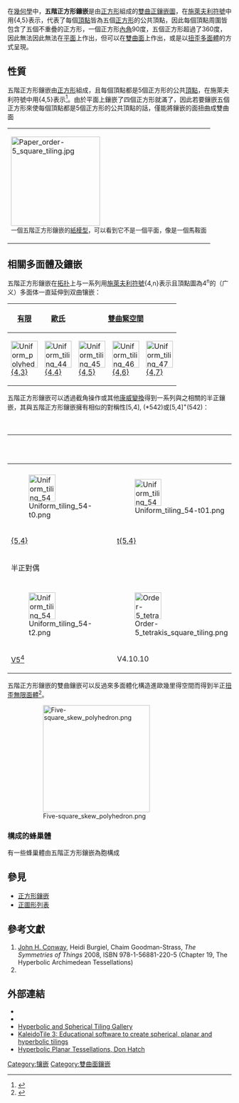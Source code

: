 {{Polyhedronbox
| name = 五階正方形鑲嵌
| imagename =  H2 tiling 245-4.png
| rotating =  H2 tiling 245-4.png
| rinfo = 龐加萊圓盤模型
| Type =  [[雙曲正鑲嵌|雙曲正鑲嵌]]
| Coxeter_diagram =  {{CDD|node|5|node|4|node_1}}
| Vertice_type = 4<sup>5</sup>
| Schläfli =  {4,5}
| Wythoff = 5 | 4 2
| Rotation_group = [5,4]<sup>+</sup>, (542)
| Symmetry_group = [5,4], (*542)||
| dual =  [[四階五邊形鑲嵌|四階五邊形鑲嵌]]
| Properties = 正、非嚴格凸、緊湊
| 3d_image = Uniform tiling 54-t2.png
| 3d_image_info = [[凱萊-克萊因模型|凱萊-克萊因模型]]
| dual_image =  H2 tiling 245-1.png
}}
在[[幾何學|幾何學]]中，'''五階正方形鑲嵌'''是由[[正方形|正方形]]組成的[[雙曲幾何|雙曲]][[正鑲嵌圖|正鑲嵌圖]]，在[[施萊夫利符號|施萊夫利符號]]中用{4,5}表示，代表了每個[[頂點_(幾何)|頂點]]皆為五個[[正方形|正方形]]的公共頂點，因此每個頂點周圍皆包含了五個不重疊的正方形，一個正方形[[內角|內角]]90度，五個正方形超過了360度，因此無法因此無法在[[平面_(数学)|平面]]上作出，但可以在[[雙曲面|雙曲面]]上作出，或是以[[扭歪多面體|扭歪多面體]]的方式呈現。

== 性質 ==
五階正方形鑲嵌由[[正方形|正方形]]組成，且每個頂點都是5個正方形的公共[[頂點_(幾何)|頂點]]，在施萊夫利符號中用{4,5}表示<ref>{{Cite web | url = https://mathcs.clarku.edu/~djoyce/poincare/poincare.html | title= The dual tessellation {4,5} of the hyperbolic plane | publisher=clarku.edu}}</ref>。由於平面上鑲嵌了四個正方形就滿了，因此若要鑲嵌五個正方形來使每個頂點都是5個正方形的公共頂點的話，僅能將鑲嵌的面扭曲成雙曲面
{| class=wikitable width=200
|- align=center
|[[File:Paper_order-5_square_tiling.jpg|200px]]<br/><small>一個五階正方形鑲嵌的[[紙模型|紙模型]]，可以看到它不是一個平面，像是一個馬鞍面</small>
|}

== 相關多面體及鑲嵌 ==
{{五阶正镶嵌}}
五階正方形鑲嵌在[[拓扑|拓扑]]上与一系列用[[施萊夫利符號|施萊夫利符號]]{4,n}表示且頂點圖為4<sup>n</sup>的（广义）多面体一直延伸到双曲镶嵌：
{| class="wikitable"
![[有限群|有限]]
![[歐氏|歐氏]]
!colspan=4|[[雙曲|雙曲]][[緊空間|緊空間]]
![[緊空間|仿緊空間]]
![[緊空間|非緊]]
|- align=center valign=bottom
|[[File:Uniform_polyhedron-43-t0.png|60px]]<BR>[[立方體|{4,3}]]<BR>{{CDD|node_1|4|node|3|node}}
|[[File:Uniform_tiling_44-t0.svg|60px]]<BR>[[正方形鑲嵌|{4,4}]]<BR>{{CDD|node_1|4|node|4|node}}
|[[File:Uniform_tiling_45-t0.png|60px]]<BR>[[五階正方形鑲嵌#鑲嵌|{4,5}]]<BR>{{CDD|node_1|4|node|5|node}}
|[[File:Uniform_tiling_46-t0.png|60px]]<BR>[[六階正方形鑲嵌|{4,6}]]<BR>{{CDD|node_1|4|node|6|node}}
|[[File:Uniform_tiling_47-t0.png|60px]]<BR>[[七階正方形鑲嵌|{4,7}]]<BR>{{CDD|node_1|4|node|7|node}}
|[[File:Uniform_tiling_48-t0.png|60px]]<BR>[[八階正方形鑲嵌|{4,8}]]...<BR>{{CDD|node_1|4|node|8|node}}
|[[File:H2_tiling_24i-4.png|60px]]<BR>[[無限階正方形鑲嵌|{4,∞}]]<BR>{{CDD|node_1|4|node|infin|node}}
| <BR>{{AnyLink|偽多邊形#鑲嵌與密鋪|{4,iπ/λ}|iπ/λ階正方形鑲嵌|type=wiki}}<BR>{{CDD|node_1|4|node|ultra|node}}
|}
五階正方形鑲嵌可以透過截角操作或其他[[康威多面體表示法|康威變換]]得到一系列與之相關的半正鑲嵌，其與五階正方形鑲嵌擁有相似的對稱性[5,4], (*542)或[5,4]<sup>+</sup>(542)：
{| class="wikitable"
|+ 半正五邊形/正方鑲嵌
|-
!colspan=7|對稱性： [5,4], (*542)
![5,4]<sup>+</sup>, (542)
![5<sup>+</sup>,4], (5*2)
![5,4,1<sup>+</sup>], (*552)
|- align=center
|{{CDD|node_1|5|node|4|node}}
|{{CDD|node_1|5|node_1|4|node}}
|{{CDD|node|5|node_1|4|node}}
|{{CDD|node|5|node_1|4|node_1}}
|{{CDD|node|5|node|4|node_1}}
|{{CDD|node_1|5|node|4|node_1}}
|{{CDD|node_1|5|node_1|4|node_1}}
|{{CDD|node_h|5|node_h|4|node_h}}
|{{CDD|node_h|5|node_h|4|node}}
|{{CDD|node|5|node|4|node_h}}
|- align=center
|[[File:Uniform_tiling_54-t0.png|60px]]
|[[File:Uniform_tiling_54-t01.png|60px]]
|[[File:Uniform_tiling_54-t1.png|60px]]
|[[File:Uniform_tiling_54-t12.png|60px]]
|[[File:Uniform_tiling_54-t2.png|60px]]
|[[File:Uniform_tiling_54-t02.png|60px]]
|[[File:Uniform_tiling_54-t012.png|60px]]
|[[File:Uniform_tiling_54-snub.png|60px]]
|[[File:Uniform_tiling_542-h01.png|60px]]
|[[File:Uniform_tiling_552-t0.png|60px]]
|- align=center
|[[四階五邊形鑲嵌|{5,4}]]
|[[截角四階五邊形鑲嵌|t{5,4}]]
|[[截半四階五邊形鑲嵌|r{5,4}]]
|[[截角五階正方形鑲嵌|2t{5,4}=t{4,5}]]
|[[五階正方形鑲嵌#鑲嵌|2r{5,4}={4,5}]]
|[[小斜方截半四階五邊形鑲嵌|rr{5,4}]]
|[[大斜方截半四階五邊形鑲嵌|tr{5,4}]]
|[[扭稜四階五邊形鑲嵌|sr{5,4}]]
|[[半扭稜四階五邊形鑲嵌|s{5,4}]]
|[[五階五邊形鑲嵌|h{4,5}]]
|-
!colspan=11|半正對偶
|- align=center
|{{CDD|node_f1|5|node|4|node}}
|{{CDD|node_f1|5|node_f1|4|node}}
|{{CDD|node|5|node_f1|4|node}}
|{{CDD|node|5|node_f1|4|node_f1}}
|{{CDD|node|5|node|4|node_f1}}
|{{CDD|node_f1|5|node|4|node_f1}}
|{{CDD|node_f1|5|node_f1|4|node_f1}}
|{{CDD|node_fh|5|node_fh|4|node_fh}}
|{{CDD|node_fh|5|node_fh|4|node}}
|{{CDD|node|5|node|4|node_fh}}
|-align=center
|[[File:Uniform_tiling_54-t2.png|60px]]
|[[File:Order-5_tetrakis_square_tiling.png|60px]]
|[[File:Order-5-4_quasiregular_rhombic_tiling.png|60px]]
|[[File:Order-4_pentakis_pentagonal_tiling.png|60px]]
|[[File:Uniform_tiling_54-t0.png|60px]]
|[[File:Deltoidal_tetrapentagonal_tiling.png|60px]]
|[[File:Order-4_bisected_pentagonal_tiling.png|60px]]
|[[File:Order-5-4_floret_pentagonal_tiling.png|60px]]
|
|[[File:Uniform_tiling_552-t2.png|60px]]
|- align=center
|[[五階正方形鑲嵌#鑲嵌|V5<sup>4</sup>]]
|V4.10.10
|V4.5.4.5
|V5.8.8
|[[四階五邊形鑲嵌|V4<sup>5</sup>]]
|V4.4.5.4
|V4.8.10
|V3.3.4.3.5
|V3.3.5.3.5
|[[五階五邊形鑲嵌|V5<sup>5</sup>]]
|}
五階正方形鑲嵌的雙曲鑲嵌可以反過來多面體化構造進歐幾里得空間而得到半正[[扭歪無限面體|扭歪無限面體]]<ref>{{Cite web | url = https://superliminal.com/geometry/infinite/4_5a.htm | title={4,5} | publisher=superliminal.com}}</ref>。
:[[File:Five-square_skew_polyhedron.png|240px]]

=== 構成的蜂巢體 ===
有一些蜂巢體由五階正方形鑲嵌為胞構成

== 參見 ==
{{Commonscat|Order-5 square tiling}}
*[[正方形鑲嵌|正方形鑲嵌]]
*[[正圖形列表|正圖形列表]]

== 參考文獻 ==
{{refbegin|2}}
{{reflist}}
# [[John_Horton_Conway|John H. Conway]], Heidi Burgiel, Chaim Goodman-Strass, ''The Symmetries of Things'' 2008, ISBN 978-1-56881-220-5 (Chapter 19, The Hyperbolic Archimedean Tessellations)
# {{Cite book|title=The Beauty of Geometry: Twelve Essays|url=https://archive.org/details/beautyofgeometry0000coxe|year=1999|publisher=Dover Publications|lccn=99035678|isbn=0-486-40919-8|chapter=Chapter 10: Regular honeycombs in hyperbolic space}}
{{refend}}

== 外部連結 ==
*{{MathWorld | urlname= HyperbolicTiling | title = Hyperbolic tiling}}
*{{MathWorld | urlname=PoincareHyperbolicDisk | title = Poincaré hyperbolic disk }}
* [http://bork.hampshire.edu/~bernie/hyper/ Hyperbolic and Spherical Tiling Gallery]{{Wayback|url=http://bork.hampshire.edu/~bernie/hyper/ |date=20130324095520 }}
* [http://geometrygames.org/KaleidoTile/index.html KaleidoTile 3: Educational software to create spherical, planar and hyperbolic tilings] {{Wayback|url=http://geometrygames.org/KaleidoTile/index.html |date=20210621190218 }}
* [http://www.plunk.org/~hatch/HyperbolicTesselations Hyperbolic Planar Tessellations, Don Hatch]{{Wayback|url=http://www.plunk.org/~hatch/HyperbolicTesselations |date=20170421011529 }}

{{正多邊形鑲嵌}}

[[Category:镶嵌|Category:镶嵌]]
[[Category:雙曲面鑲嵌|Category:雙曲面鑲嵌]]